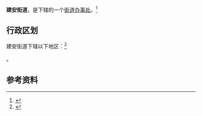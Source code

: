 {{中国乡级行政区
|景观照片文件名 = 
|景观照片描述 = 
|汉语拼音 = 
|其他语言 = 
|其他语言名称 = 
|旧称 = 
|地名出处 = 建瓯旧称建安县
|位置图文件名 = 
|位置图描述 = 
|自定义图片= 
|建置时间 = 
|政府驻地 = 
|毗邻 = 
|总面积 = 
|总人口 = 
|总人口年份 = 
|户籍人口 = 
|户籍人口年份 = 
|常住人口 = 
|常住人口年份 = 
|人口密度 = 
|GDP = 
|GDP年份 = 
|邮政编码 = 
|电话区号 = 599
|官方网站 = 
|网站名称 = 
|35/07/83/001/000}}

'''建安街道'''，是{{PRC admin/fullname|35/07/83/001/000|3}}下辖的一个[[街道办事处|街道办事处]]。<ref>{{PRC admin/ref sgc|{{PRC admin/parent|35/07/83/001/000}}}}</ref>

== 行政区划 ==

建安街道下辖以下地区：<ref>{{PRC admin/ref sgc|35/07/83/001/000}}</ref>

{{PRC admin/children|35/07/83/001/000}}。

== 参考资料 ==

{{reflist}}

{{行政区划小作品}}
{{PRC admin/navcat|35/07/83/001/000}}